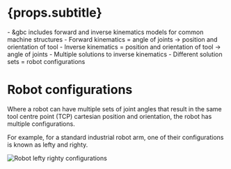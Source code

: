 
# {props.subtitle}

<Tldr>
    - &gbc includes forward and inverse kinematics models for common machine structures
    - Forward kinematics = angle of joints -> position and orientation of tool
    - Inverse kinematics = position and orientation of tool -> angle of joints
    - Multiple solutions to inverse kinematics
    - Different solution sets = robot configurations
</Tldr>


# Robot configurations

Where a robot can have multiple sets of joint angles that result in the same tool centre point (TCP) cartesian position and orientation, the robot has multiple configurations.

For example, for a standard industrial robot arm, one of their configurations is known as lefty and righty.

<Image meta={lefty_righty} alt="Robot lefty righty configurations"/>



